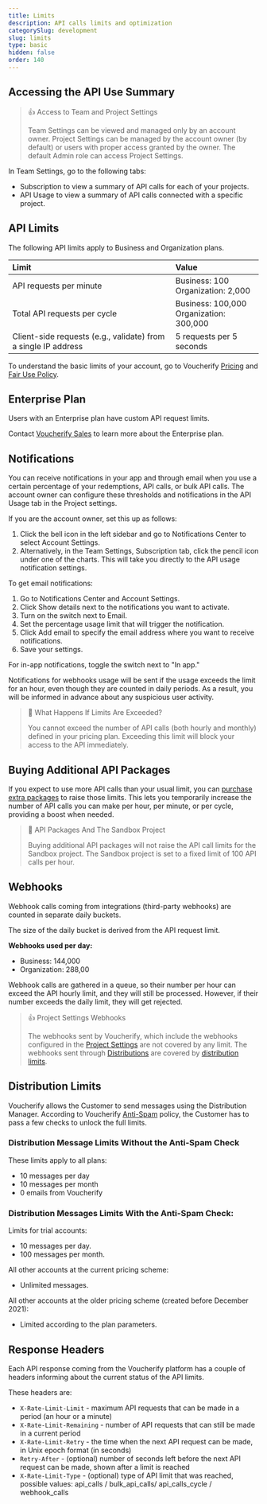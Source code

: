 ```yaml
---
title: Limits
description: API calls limits and optimization
categorySlug: development
slug: limits
type: basic
hidden: false
order: 140
---
```


## Accessing the API Use Summary

> 👍 Access to Team and Project Settings 
>
> Team Settings can be viewed and managed only by an account owner.
> Project Settings can be managed by the account owner (by default) or users with proper access granted by the owner. The default Admin role can access Project Settings.

In Team Settings, go to the following tabs:
- Subscription to view a summary of API calls for each of your projects. 
- API Usage to view a summary of API calls connected with a specific project.

## API Limits

The following API limits apply to Business and Organization plans.

| **Limit**                                                      | **Value**                                  |
| :------------------------------------------------------------- | :----------------------------------------- |
| API requests per minute                                        | Business: 100<br>Organization: 2,000       |
| Total API requests per cycle                                   | Business: 100,000<br>Organization: 300,000 |
| Client-side requests (e.g., validate) from a single IP address | 5 requests per 5 seconds                   |

To understand the basic limits of your account, go to Voucherify [Pricing](https://www.voucherify.io/pricing "Voucherify Pricing") and [Fair Use Policy](https://www.voucherify.io/legal/fair-use-policy "Voucherify Fair Use Policy").

## Enterprise Plan

Users with an Enterprise plan have custom API request limits.

Contact [Voucherify Sales](https://www.voucherify.io/contact-sales) to learn more about the Enterprise plan.

## Notifications

You can receive notifications in your app and through email when you use a certain percentage of your redemptions, API calls, or bulk API calls. The account owner can configure these thresholds and notifications in the API Usage tab in the Project settings.

If you are the account owner, set this up as follows:

1. Click the bell icon in the left sidebar and go to Notifications Center to select Account Settings.
2. Alternatively, in the Team Settings, Subscription tab, click the pencil icon under one of the charts. This will take you directly to the API usage notification settings.

To get email notifications:
1. Go to Notifications Center and Account Settings.
2. Click Show details next to the notifications you want to activate.
3. Turn on the switch next to Email.
4. Set the percentage usage limit that will trigger the notification.
5. Click Add email to specify the email address where you want to receive notifications.
6. Save your settings.

For in-app notifications, toggle the switch next to "In app."

Notifications for webhooks usage will be sent if the usage exceeds the limit for an hour, even though they are counted in daily periods. As a result, you will be informed in advance about any suspicious user activity.

> 📘 What Happens If Limits Are Exceeded?
>
> You cannot exceed the number of API calls (both hourly and monthly) defined in your pricing plan. Exceeding this limit will block your access to the API immediately.

## Buying Additional API Packages

If you expect to use more API calls than your usual limit, you can [purchase extra packages](https://support.voucherify.io/article/583-how-to-buy-extra-api-calls-packages "Buying additional API call packages") to raise those limits. This lets you temporarily increase the number of API calls you can make per hour, per minute, or per cycle, providing a boost when needed.

> 🚧 API Packages And The Sandbox Project
>
> Buying additional API packages will not raise the API call limits for the Sandbox project. The Sandbox project is set to a fixed limit of 100 API calls per hour.

## Webhooks

Webhook calls coming from integrations (third-party webhooks) are counted in separate daily buckets.

The size of the daily bucket is derived from the API request limit. 

**Webhooks used per day:**
- Business: 144,000
- Organization: 288,00

Webhook calls are gathered in a queue, so their number per hour can exceed the API hourly limit, and they will still be processed. However, if their number exceeds the daily limit, they will get rejected.

> 👍 Project Settings Webhooks
>
> The webhooks sent by Voucherify, which include the webhooks configured in the [Project Settings](ref:introduction-to-webhooks#webhooks-available-in-project-settings) are not covered by any limit. The webhooks sent through [Distributions](ref:introduction-to-webhooks#webhooks-available-in-distributions) are covered by [distribution limits](#distribution-limits).

## Distribution Limits

Voucherify allows the Customer to send messages using the Distribution Manager. According to Voucherify [Anti-Spam](https://www.voucherify.io/legal/anti-spam-policy-v1-1) policy, the Customer has to pass a few checks to unlock the full limits.

### Distribution Message Limits **Without** the Anti-Spam Check

These limits apply to all plans:
- 10 messages per day
- 10 messages per month
- 0 emails from Voucherify

### Distribution Messages Limits **With** the Anti-Spam Check:

Limits for trial accounts:
- 10 messages per day.
- 100 messages per month.

All other accounts at the current pricing scheme: 
- Unlimited messages.

All other accounts at the older pricing scheme (created before December 2021):
- Limited according to the plan parameters.

## Response Headers

Each API response coming from the Voucherify platform has a couple of headers informing about the current status of the API limits.

These headers are:
- `X-Rate-Limit-Limit` - maximum API requests that can be made in a period (an hour or a minute)
- `X-Rate-Limit-Remaining` - number of API requests that can still be made in a current period
- `X-Rate-Limit-Retry` - the time when the next API request can be made, in Unix epoch format (in seconds)
- `Retry-After` - (optional) number of seconds left before the next API request can be made, shown after a limit is reached
- `X-Rate-Limit-Type` - (optional) type of API limit that was reached, possible values: api_calls / bulk_api_calls/ api_calls_cycle / webhook_calls